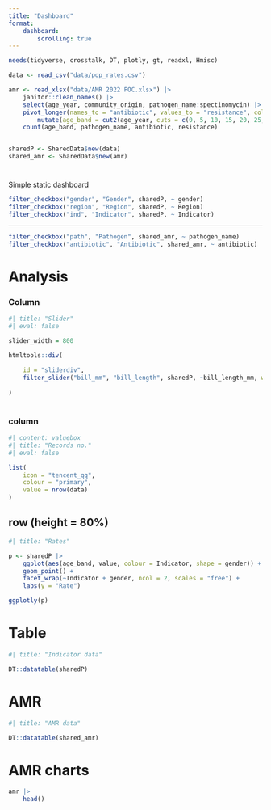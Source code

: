 ```yaml
---
title: "Dashboard"
format: 
    dashboard:
        scrolling: true
---
```


```r
needs(tidyverse, crosstalk, DT, plotly, gt, readxl, Hmisc)

data <- read_csv("data/pop_rates.csv")

amr <- read_xlsx("data/AMR 2022 POC.xlsx") |>
    janitor::clean_names() |>
    select(age_year, community_origin, pathogen_name:spectinomycin) |>
    pivot_longer(names_to = "antibiotic", values_to = "resistance", cols = 4:26) |>
        mutate(age_band = cut2(age_year, cuts = c(0, 5, 10, 15, 20, 25, 30, 35, 40, 45, 50, 55, 60, 65, 70, 75, 80, 118))) |>
    count(age_band, pathogen_name, antibiotic, resistance)


sharedP <- SharedData$new(data)
shared_amr <- SharedData$new(amr)


```

# {.sidebar}

Simple static dashboard

```r
filter_checkbox("gender", "Gender", sharedP, ~ gender)
filter_checkbox("region", "Region", sharedP, ~ Region)
filter_checkbox("ind", "Indicator", sharedP, ~ Indicator)


```


---

```r
filter_checkbox("path", "Pathogen", shared_amr, ~ pathogen_name)
filter_checkbox("antibiotic", "Antibiotic", shared_amr, ~ antibiotic)

```


# Analysis
### Column

```r
#| title: "Slider"
#| eval: false

slider_width = 800

htmltools::div(
    
    id = "sliderdiv",
    filter_slider("bill_mm", "bill_length", sharedP, ~bill_length_mm, width = slider_width)
    
)
    
```

### column {width=100}

```r
#| content: valuebox
#| title: "Records no."
#| eval: false

list(
    icon = "tencent_qq",
    colour = "primary",
    value = nrow(data)
)

```

## row (height = 80%)

```r
#| title: "Rates"

p <- sharedP |>
    ggplot(aes(age_band, value, colour = Indicator, shape = gender)) + 
    geom_point() +
    facet_wrap(~Indicator + gender, ncol = 2, scales = "free") +
    labs(y = "Rate")

ggplotly(p)

```

# Table

```r
#| title: "Indicator data"

DT::datatable(sharedP)

```

# AMR

```r
#| title: "AMR data"

DT::datatable(shared_amr)

```

# AMR charts

```r

amr |>
    head()



```

